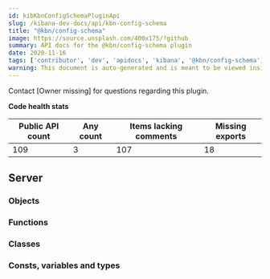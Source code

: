 ---
id: kibKbnConfigSchemaPluginApi
slug: /kibana-dev-docs/api/kbn-config-schema
title: "@kbn/config-schema"
image: https://source.unsplash.com/400x175/?github
summary: API docs for the @kbn/config-schema plugin
date: 2020-11-16
tags: ['contributor', 'dev', 'apidocs', 'kibana', '@kbn/config-schema']
warning: This document is auto-generated and is meant to be viewed inside our experimental, new docs system. Reach out in #docs-engineering for more info.
---



Contact [Owner missing] for questions regarding this plugin.

**Code health stats**

| Public API count  | Any count | Items lacking comments | Missing exports | 
|-------------------|-----------|------------------------|-----------------|
| 109 | 3 | 107 | 18 |

## Server

### Objects
<DocDefinitionList data={kbnConfigSchemaObj.server.objects}/>

### Functions
<DocDefinitionList data={kbnConfigSchemaObj.server.functions}/>

### Classes
<DocDefinitionList data={kbnConfigSchemaObj.server.classes}/>

### Consts, variables and types
<DocDefinitionList data={kbnConfigSchemaObj.server.misc}/>

